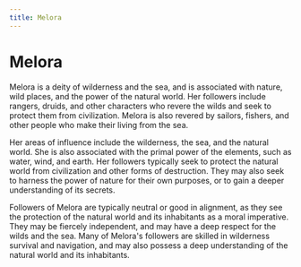 ```yaml
---
title: Melora
---
```


# Melora

Melora is a deity of wilderness and the sea, and is associated with nature, wild
places, and the power of the natural world. Her followers include rangers,
druids, and other characters who revere the wilds and seek to protect them from
civilization. Melora is also revered by sailors, fishers, and other people who
make their living from the sea.

Her areas of influence include the wilderness, the sea, and the natural world.
She is also associated with the primal power of the elements, such as water,
wind, and earth. Her followers typically seek to protect the natural world from
civilization and other forms of destruction. They may also seek to harness the
power of nature for their own purposes, or to gain a deeper understanding of its
secrets.

Followers of Melora are typically neutral or good in alignment, as they see the
protection of the natural world and its inhabitants as a moral imperative. They
may be fiercely independent, and may have a deep respect for the wilds and the
sea. Many of Melora's followers are skilled in wilderness survival and
navigation, and may also possess a deep understanding of the natural world and
its inhabitants.
